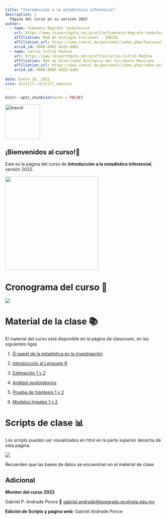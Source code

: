 ```yaml
---
title: "Introducción a la estadística inferencial"
description: |
  Página del curso en su versión 2022
author: 
  - name: Simoneta Negrete Yankelevich
    url: https://www.researchgate.net/profile/Simoneta-Negrete-Yankelevich 
    affiliation: Red de ecología Funcional - INECOL
    affiliation_url: https://www.inecol.mx/personal/index.php/funcional/90-simoneta-negrete-yanquelevich
    orcid_id: 0000-0002-4429-6662
  - name: Carlos Cultid Medina
    url: https://www.researchgate.net/profile/Carlos-Cultid-Medina
    affiliation: Red de Diversidad Biológica del Occidente Mexicano - INECOL
    affiliation_url: https://www.inecol.mx/personal/index.php/redes-academicas/diversidad-biologica-del-occidente-mexicano/205-carlos-andres-cultid-medina
    orcid_id: 0000-0002-4929-8405
    
date: Enero 16, 2022
site: distill::distill_website
---
```


```r
knitr::opts_chunk$set(echo = FALSE)

```

<aside>
![](https://centrosconacyt.mx/wp-content/themes/cp-child/img/logos/INECOL.jpg "Inecol"){width="112"}
</aside>

## ¡Bienvenidos al curso!🙌

Este es la página del curso de **Introducción a la estadística inferencial**, versión 2022.

![](https://memegenerator.net/img/instances/72683289/bienvenida-al-lado-oscuro.jpg){width="300"}

# Cronograma del curso 📆

[![](img/cronograma2022.png)](https://classroom.google.com/u/1/c/MTg5NDkxODYwMzY0/m/NDUxNzQ2Mzc1NzY3/details)

# Material de la clase 📚

El material del curso está disponible en la página de classroom, en las siguientes ligas

1.  [Él papel de la estadística en la investigación](https://classroom.google.com/u/1/w/MTg5NDkxODYwMzY0/tc/MjcwNzUxODUyMTc2)

2.  [Introducción al Lenguaje R](https://classroom.google.com/u/1/w/MTg5NDkxODYwMzY0/tc/MjcwNjMxMTc1ODkx)

3.  [Estimación 1 y 2](https://classroom.google.com/u/1/w/MTg5NDkxODYwMzY0/tc/MjcwODkyMzU4Mjk5)

4.  [Análisis exploratorios](https://classroom.google.com/u/1/w/MTg5NDkxODYwMzY0/tc/MjcwODkyMzU4NDM1)

5.  [Prueba de hipótesis 1 y 2](https://classroom.google.com/u/1/w/MTg5NDkxODYwMzY0/tc/MjcwODkyNTcyNTc5)

6.  [Modelos lineales 1 y 2](https://classroom.google.com/u/1/w/MTg5NDkxODYwMzY0/tc/MjcwODkyNTcyODcx)

# Scripts de clase 📊

Los scripts pueden ser visualizados en html en la parte superior derecha de esta página.

![](img/clases.png)

Recuerden que las bases de datos se encuentran en el material de clase

## Adicional {.appendix}

**Monitor del curso 2022**

Gabriel P. Andrade Ponce 📧 [gabriel.andrade\@posgrado.ecologia.edu.mx](mailto:gabriel.andrade@posgrado.ecologia.edu.mx){.email}

**Edición de Scripts y página web**: Gabriel Andrade Ponce
